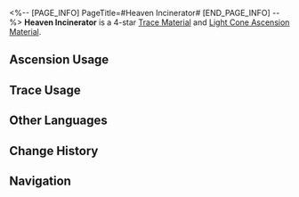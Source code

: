 <%-- [PAGE_INFO]
PageTitle=#Heaven Incinerator#
[END_PAGE_INFO] --%>
{{Item Infobox
|id          = 110223
|image       = Item Heaven Incinerator.png
|type        = Trace Material
|type2       = Light Cone Ascension Material
|invCategory = Upgrade Materials
|rarity      = 4
|effect      = 
|description = A beast-form heliobus that homogenized after the Flaming Catastrophe War. Used to level up Traces significantly for {{Color|h|Nihility}} characters.
|source1     = [[Calyx (Alchemy Commission)]]
|source2     = [[Omni-Synthesizer]] &mdash; Material Synthesis
|source3     = [[Omni-Synthesizer]] &mdash; Material Exchange
}}
{{Description|An intelligent and powerful heliobus that has started to take the form of a beast.<br />The size of a heliobus's flame when it materializes indicates its strength. A large heliobus, having homogenized its numerous lesser peers, will gradually have a stable shape. These immortal beings can become so dangerous that they are considered calamities.<br /><br />''"Floods, fires, landslides, and thunderstorms..."''}}
'''Heaven Incinerator''' is a 4-star [[Trace Material]] and [[Light Cone Ascension Material]].

==Ascension Usage==
{{Ascension Usage}}

==Trace Usage==
{{Trace Usage}}

==Other Languages==
{{Other Languages
|en   = Heaven Incinerator
|zhs  = 焚天之魔
|zht  = 焚天之魔
|ja   = 焼天の魔
|ko   = 천공을 불태우는 마귀
|es   = Incinerador divino
|fr   = Incinérateur céleste
|ru   = Небесный крематор
|th   = Heaven Incinerator
|vi   = Quỷ Đốt Trời
|de   = Teufel der himmlischen Verbrennung
|id   = Heaven Incinerator
|pt   = Incinerador do Paraíso
}}

==Change History==
{{Change History|2.0}}

==Navigation==
{{Upgrade Material Navbox}}